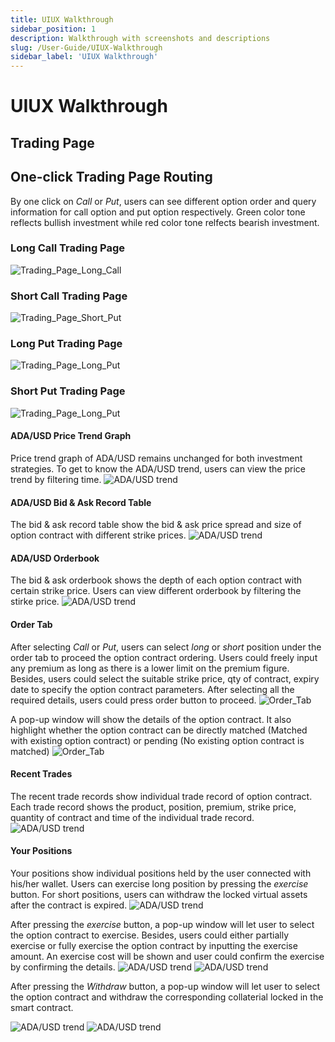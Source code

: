 ```yaml
---
title: UIUX Walkthrough
sidebar_position: 1
description: Walkthrough with screenshots and descriptions
slug: /User-Guide/UIUX-Walkthrough
sidebar_label: 'UIUX Walkthrough'
---
```


# UIUX Walkthrough

## Trading Page

## One-click Trading Page Routing

By one click on *Call* or *Put*, users can see different option order and query information for call option and put option respectively. Green color tone reflects bullish investment while red color tone relfects bearish investment.

### Long Call Trading Page
![Trading_Page_Long_Call](/img/Trading_Page_Long_Call.png)

### Short Call Trading Page
![Trading_Page_Short_Put](/img/Trading_Page_Short_Call.png)

### Long Put Trading Page
![Trading_Page_Long_Put](/img/Trading_Page_Long_Put.png)

### Short Put Trading Page
![Trading_Page_Long_Put](/img/Trading_Page_Short_Put.png)

#### ADA/USD Price Trend Graph
Price trend graph of ADA/USD remains unchanged for both investment strategies. To get to know the ADA/USD trend, users can view the price trend by filtering time.
![ADA/USD trend](/img/ADA:USD_Trend.png)

#### ADA/USD Bid & Ask Record Table
The bid & ask record table show the bid & ask price spread and size of option contract with different strike prices.
![ADA/USD trend](/img/ADA:USD_Bid&Ask-Spread_Bid&Ask-Size_Table.png)

#### ADA/USD Orderbook
The bid & ask orderbook shows the depth of each option contract with certain strike price. Users can view different orderbook by filtering the stirke price.
![ADA/USD trend](/img/Orderbook.png)

#### Order Tab
After selecting *Call* or *Put*, users can select *long* or *short* position under the order tab to proceed the option contract ordering. Users could freely input any premium as long as there is a lower limit on the premium figure. Besides, users could select the suitable strike price, qty of contract, expiry date to specify the option contract parameters. After selecting all the required details, users could press order button to proceed. 
![Order_Tab](/img/Order_Tab.png)

A pop-up window will show the details of the option contract. It also highlight whether the option contract can be directly matched (Matched with existing option contract) or pending (No existing option contract is matched)
![Order_Tab](/img/Order_Confirmation.png)

#### Recent Trades
The recent trade records show individual trade record of option contract. Each trade record shows the product, position, premium, strike price, quantity of contract and time of the individual trade record.
![ADA/USD trend](/img/Recent_Trade_Record.png)

#### Your Positions
Your positions show individual positions held by the user connected with his/her wallet. Users can exercise long position by pressing the *exercise* button. For short positions, users can withdraw the locked virtual assets after the contract is expired.
![ADA/USD trend](/img/Your_Positions.png)

After pressing the *exercise* button, a pop-up window will let user to select the option contract to exercise. Besides, users could either partially exercise or fully exercise the option contract by inputting the exercise amount. An exercise cost will be shown and user could confirm the exercise by confirming the details.
![ADA/USD trend](/img/Option_Contract_Exercise_1.png) ![ADA/USD trend](/img/Option_Contract_Exercise_2.png)

After pressing the *Withdraw* button, a pop-up window will let user to select the option contract and withdraw the corresponding collaterial locked in the smart contract. 

![ADA/USD trend](/img/Collaterial_Withdrawal_1.png) ![ADA/USD trend](/img/Collaterial_Withdrawal_2.png)
